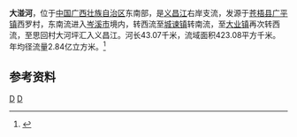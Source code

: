 {{Infobox River
  | river_name      = 大湴河
  | image_name      =
  | image_size      = 
  | caption         = 
  | origin          = [[广西壮族自治区|广西壮族自治区]][[苍梧县|苍梧县]][[广平镇_(苍梧县)|广平镇]]西罗村
  | mouth           = 广西壮族自治区[[岑溪市|岑溪市]][[大业镇|大业镇]]思回村大河坪[[义昌江|义昌江]]
  | basin_countries = 广西苍梧县、岑溪市
  | length          = 43.07 km
  | elevation       = 
  | mouth_elevation = 
  | discharge       = 
  | watershed       = 423.08 km<sup>2</sup>
}}
'''大湴河'''，位于[[中国|中国]][[广西壮族自治区|广西壮族自治区]]东南部，是[[义昌江|义昌江]]右岸支流，发源于[[苍梧县|苍梧县]][[广平镇_(苍梧县)|广平镇]]西罗村，东南流进入[[岑溪市|岑溪市]]境内，转西流至[[城谏镇|城谏镇]]转南流，至[[大业镇|大业镇]]再次转西流，至思回村大河坪汇入义昌江。河长43.07千米，流域面积423.08平方千米。年均径流量2.84亿立方米。<ref name="中国河湖大典">{{cite book zh |author=《[[中国河湖大典|中国河湖大典]]》编纂委员会 |title=《中国河湖大典·珠江卷》 |format=M |edition=1 |location=北京 |publisher=中国水利水电出版社 |date=2013年1月 |pages=184页 |id= ISBN 978-7-5170-0561-2}}</ref>

==参考资料==
{{reflist}}
[[Category:潯江水系|D]]
[[Category:广西河流|D]]